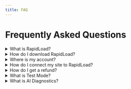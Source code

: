 ```yaml
---
title: FAQ
---
```


# Frequently Asked Questions

<style jsx global>{`
  .faq-item {
    font-size: 20px;
    font-weight: 600;
  }
.faq-answer {
    font-size: 16px;
    font-weight: normal;
    padding-left: 20px;
    padding-right: 20px;
`}</style>


<details>
  <summary className="faq-item">What is RapidLoad?</summary>
  <p className="faq-answer">RapidLoad is a WordPress plugin designed to optimize your website's speed by removing unused CSS, minifying files, enabling caching, serving assets through a CDN, and more. It helps improve your Core Web Vitals and overall performance.</p>
</details>

<details>
  <summary className="faq-item">How do I download RapidLoad?</summary>
  <p className="faq-answer">You can download RapidLoad from your account dashboard after purchasing a license. If you’re a new user, visit our website, sign up, and follow the installation instructions provided.</p>
</details>

<details>
  <summary className="faq-item">Where is my account?</summary>
  <p className="faq-answer">You can access your account by logging into [app.rapidload.io](https://app.rapidload.io/auth/sign-in). If you have trouble finding it, check your email for the sign-up confirmation or reset your password if needed.</p>
</details>

<details>
  <summary className="faq-item">How do I connect my site to RapidLoad?</summary>
  <p className="faq-answer">After installing the plugin, activate it and enter your license key. Once connected, you can configure optimization settings directly from your WordPress dashboard.</p>
</details>

<details>
  <summary className="faq-item">How do I get a refund?</summary>
  <p className="faq-answer">RapidLoad offers a refund policy based on specific conditions. If you’re eligible for a refund, you can request one through your account dashboard or by contacting our support team.</p>
</details>

<details>
  <summary className="faq-item">What is Test Mode?</summary>
  <p className="faq-answer">Test Mode allows you to preview how RapidLoad optimizations will affect your website before applying them live. This helps you fine-tune settings and ensure compatibility without impacting visitors.</p>
</details>

<details>
  <summary className="faq-item">What is AI Diagnostics?</summary>
  <p className="faq-answer">AI Diagnostics is a feature in RapidLoad that analyzes your website’s performance issues and provides automated recommendations to enhance speed and efficiency. It helps identify bottlenecks and suggests optimizations tailored to your site.</p>
</details>